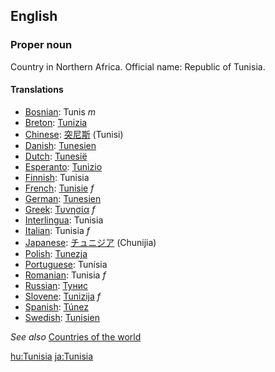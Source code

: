 ==English==

===Proper noun===

Country in Northern Africa. Official name: Republic of Tunisia.

====Translations====

*[[Bosnian]]: Tunis ''m''
*[[Breton]]: [[Tunizia]]
*[[Chinese]]: [[突尼斯]] (Tunisi)
*[[Danish]]: [[Tunesien]]
*[[Dutch]]: [[Tunesië]]
*[[Esperanto]]: [[Tunizio]]
*[[Finnish]]: Tunisia
*[[French]]: [[Tunisie]] ''f''
*[[German]]: [[Tunesien]]
*[[Greek]]: [[Τυνησία]] ''f''
*[[Interlingua]]: Tunisia
*[[Italian]]: Tunisia ''f''
*[[Japanese]]: [[チュニジア]] (Chunijia)
*[[Polish]]: [[Tunezja]]
*[[Portuguese]]: Tunísia
*[[Romanian]]: Tunisia ''f''
*[[Russian]]: [[Тунис]]
*[[Slovene]]: [[Tunizija]] ''f''
*[[Spanish]]: [[Túnez]]
*[[Swedish]]: [[Tunisien]]

''See also'' [[Countries of the world]]

[[hu:Tunisia]]
[[ja:Tunisia]]
